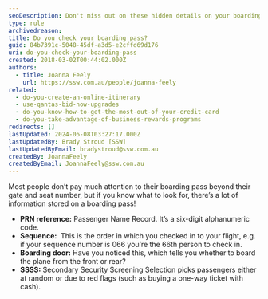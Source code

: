 ```yaml
---
seoDescription: Don't miss out on these hidden details on your boarding pass! Discover how to unlock valuable information like PRN reference numbers and more.
type: rule
archivedreason:
title: Do you check your boarding pass?
guid: 84b7391c-5048-45df-a3d5-e2cffd69d176
uri: do-you-check-your-boarding-pass
created: 2018-03-02T00:44:02.000Z
authors:
  - title: Joanna Feely
    url: https://ssw.com.au/people/joanna-feely
related:
  - do-you-create-an-online-itinerary
  - use-qantas-bid-now-upgrades
  - do-you-know-how-to-get-the-most-out-of-your-credit-card
  - do-you-take-advantage-of-business-rewards-programs
redirects: []
lastUpdated: 2024-06-08T03:27:17.000Z
lastUpdatedBy: Brady Stroud [SSW]
lastUpdatedByEmail: bradystroud@ssw.com.au
createdBy: JoannaFeely
createdByEmail: JoannaFeely@ssw.com.au
---
```


Most people don’t pay much attention to their boarding pass beyond their gate and seat number, but if you know what to look for, there’s a lot of information stored on a boarding pass!
- **PRN reference:** Passenger Name Record. It’s a six-digit alphanumeric code.
- **Sequence:**  This is the order in which you checked in to your flight, e.g. if your sequence number is 066 you’re the 66th person to check in.
- **Boarding door:** Have you noticed this, which tells you whether to board the plane from the front or rear?
- **SSSS:** Secondary Security Screening Selection picks passengers either at random or due to red flags (such as buying a one-way ticket with cash).
